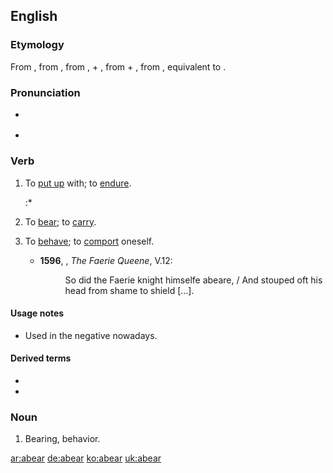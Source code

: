 ==English==

===Etymology===
From {{etyl|enm}} {{term|aberen|lang=enm}}, from {{etyl|ang}} {{term|aberan|āberan|to bear, carry, carry away|lang=ang}}, from {{term|a-|ā-|away, out|lang=ang}}, {{term|ar-|lang=ang}} +  {{term|beran||to bear|lang=ang}}, from {{etyl|gem-pro|en}} {{recons|uz-||out|lang=gem-pro}} + {{recons|beraną||to bear|lang=gem-pro}}, from {{etyl|ine-pro|en}} {{recons|bʰer-||to bear, carry|lang=ine-pro}}, equivalent to {{prefix|a|bear}}.

===Pronunciation===
* {{a|UK}} {{IPA|/ə.ˈbɛː/}}
* {{a|US}} {{IPA|/ə.ˈbɜə(ɹ)/|ə.ˈbɛ/}}

===Verb===
{{en-verb|abears|abearing|abore|'''[[aborn]]''' or '''[[aborne]]'''}}

# {{transitive|now|_|rare|regional}} To [[put up]] with; to [[endure]]. {{defdate|from 9th c.}}
#:* {{quote-book
 |year=1872
 |year_published='''2009'''
 |edition=HTML
 |editor=
 |author=James De Mille
 |title=The Cryptogram
 |chapter=
 |url=http://www.gutenberg.org/dirs/2/8/4/3/28435/28435-h/28435-h.htm
 |genre=
 |publisher=The Gutenberg Project
 |isbn=
 |page=
 |passage=Hunder-cook, indeed! which it's what I never '''abore''' yet, and never will '''abear'''.
}}
# {{transitive|obsolete}} To [[bear]]; to [[carry]]. {{defdate|10th-15th c.}}
# {{transitive|reflexive|obsolete}} To [[behave]]; to [[comport]] oneself. {{defdate|16th-17th c.}}
#*'''1596''', {{w|Edmund Spenser}}, ''The Faerie Queene'', V.12:
#*:So did the Faerie knight himselfe abeare, / And stouped oft his head from shame to shield [...].

====Usage notes====
* {{sense|endure}} Used in the negative nowadays.

====Derived terms====
* {{l/en|abearance}}
* {{l/en|abearing}}

===Noun===
{{en-noun}}

# {{obsolete}} Bearing, behavior. {{defdate|14th-17th c.}}

[[ar:abear]]
[[de:abear]]
[[ko:abear]]
[[uk:abear]]